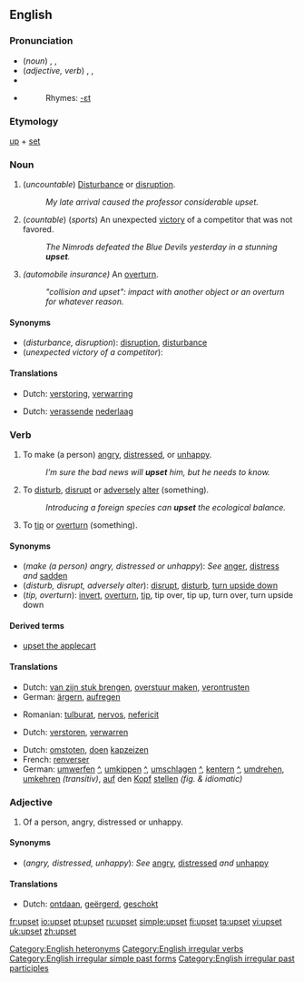 ==English==

===Pronunciation===
*(''noun'') {{AHD|ŭpʹsĕt}}, {{IPA|/ˈʌpsεt/}}, {{SAMPA|/"VpsEt/}}
*(''adjective, verb'') {{AHD|ŭpsĕtʹ}}, {{IPA|/ʌpˈsεt/}}, {{SAMPA|/Vp"sEt/}}
*{{audio|en-us-upset-noun.ogg|Audio (US), noun}}
*{{audio|en-us-upset-verb-adj.ogg|Audio (US), verb/adjective}}
*:Rhymes: [[Rhymes:English:-ɛt|-ɛt]]

===Etymology===
[[up]] + [[set]]

===Noun===
{{wikipedia1|unexpected victory}}
{{en-noun|s|-}}

# (''uncountable'') [[disturbance|Disturbance]] or [[disruption]].
#: ''My late arrival caused the professor considerable upset.''
# (''countable'') (''sports'') An unexpected [[victory]] of a competitor that was not favored.
#:''The Nimrods defeated the Blue Devils yesterday in a stunning '''upset'''.''
# ''(automobile insurance)'' An [[overturn]].
#: ''"collision and upset": impact with another object or an overturn for whatever reason.''

====Synonyms====
*(''disturbance, disruption''): [[disruption]], [[disturbance]]
*(''unexpected victory of a competitor''):

====Translations====
{{trans-top|disturbance, disruption}}
*Dutch: [[verstoring]], [[verwarring]]
{{trans-mid}}
{{trans-bottom}}

{{trans-top|sports: unexpected victory of a competitor}}
*Dutch: [[verassend]]e [[nederlaag]]
{{trans-mid}}
{{trans-bottom}}

===Verb===
{{en-verb|upsets|upsetting|upset|upset}}

# {{transitive}} To make (a person) [[angry]], [[distressed]], or [[unhappy]].
#:''I’m sure the bad news will '''upset''' him, but he needs to know.''
# {{transitive}} To [[disturb]], [[disrupt]] or [[adversely]] [[alter]] (something).
#:''Introducing a foreign species can '''upset''' the ecological balance.''
# {{transitive}} To [[tip]] or [[overturn]] (something).

====Synonyms====
*(''make (a person) angry, distressed or unhappy''): ''See'' [[anger]], [[distress]] ''and'' [[sadden]]
*(''disturb, disrupt, adversely alter''): [[disrupt]], [[disturb]], [[turn upside down]]
*(''tip, overturn''): [[invert]], [[overturn]], [[tip]], tip over, tip up, turn over, turn upside down

====Derived terms====
*[[upset the applecart]]

====Translations====

{{trans-top|make (a person) angry, distressed or unhappy}}
*Dutch: [[van zijn stuk brengen]], [[overstuur maken]], [[verontrusten]]
*German: [[ärgern]], [[aufregen]]
{{trans-mid}}
*Romanian: [[tulburat]], [[nervos]], [[nefericit]]
{{trans-bottom}}

{{trans-top|disturb, disrupt, unfavorably alter}}
*Dutch: [[verstoren]], [[verwarren]]
{{trans-mid}}
{{trans-bottom}}

{{trans-top|tip, overturn}}
*Dutch: [[omstoten]], [[doen]] [[kapzeizen]]
*French: [[renverser]]
*German: [[umwerfen]] [[:de:umwerfen|^]], [[umkippen]] [[:de:umkippen|^]], [[umschlagen]] [[:de:umschlagen|^]], [[kentern]] [[:de:kentern|^]], [[umdrehen]], [[umkehren]] ''(transitiv)'', [[auf]] den [[Kopf]] [[stellen]] ''(fig. & idiomatic)''
{{trans-mid}}
{{trans-bottom}}

===Adjective===
{{en-adj-more}}

# Of a person, angry, distressed or unhappy.

====Synonyms====
*(''angry, distressed, unhappy''): ''See'' [[angry]], [[distressed]] ''and'' [[unhappy]]

====Translations====
{{trans-top|angry, distressed, unhappy}}
*Dutch: [[ontdaan]], [[geërgerd]], [[geschokt]]
{{trans-mid}}
{{trans-bottom}}

[[Category:English heteronyms]]
[[Category:English irregular verbs]]
[[Category:English irregular simple past forms]]
[[Category:English irregular past participles]]

[[fr:upset]]
[[io:upset]]
[[pt:upset]]
[[ru:upset]]
[[simple:upset]]
[[fi:upset]]
[[ta:upset]]
[[vi:upset]]
[[uk:upset]]
[[zh:upset]]